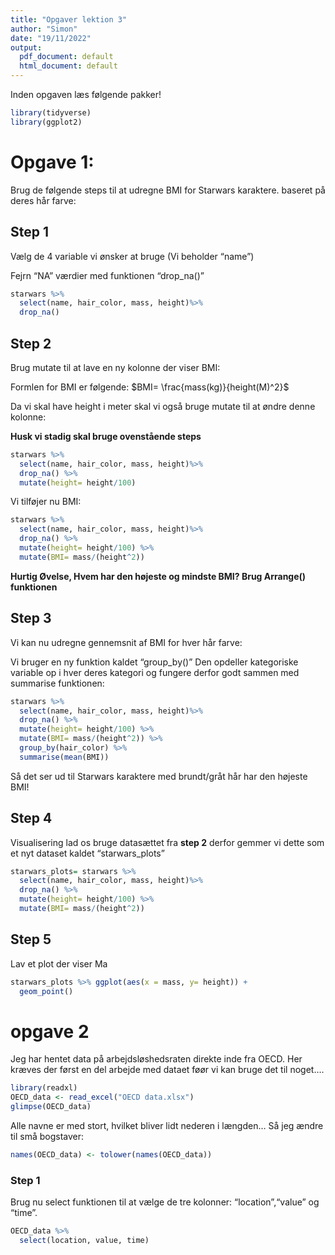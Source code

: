 ```yaml
---
title: "Opgaver lektion 3"
author: "Simon"
date: "19/11/2022"
output:
  pdf_document: default
  html_document: default
---
```


Inden opgaven læs følgende pakker!

```r
library(tidyverse)
library(ggplot2)
```



# Opgave 1:

Brug de følgende steps til at udregne BMI for Starwars karaktere. baseret på deres hår farve: 

## Step 1

Vælg de 4 variable vi ønsker at bruge (Vi beholder "name")

Fejrn "NA" værdier med funktionen "drop_na()"

```r
starwars %>%
  select(name, hair_color, mass, height)%>%
  drop_na()
```

## Step 2

Brug mutate til at lave en ny kolonne der viser BMI:

Formlen for BMI er følgende: $BMI= \frac{mass(kg)}{height(M)^2}$

Da vi skal have height i meter skal vi også bruge mutate til at øndre denne kolonne:

**Husk vi stadig skal bruge ovenstående steps**

```r
starwars %>%
  select(name, hair_color, mass, height)%>%
  drop_na() %>%
  mutate(height= height/100) 
```


Vi tilføjer nu BMI:

```r
starwars %>%
  select(name, hair_color, mass, height)%>%
  drop_na() %>%
  mutate(height= height/100) %>%
  mutate(BMI= mass/(height^2)) 
```


**Hurtig Øvelse, Hvem har den højeste og mindste BMI? Brug Arrange() funktionen**

## Step 3 

Vi kan nu udregne gennemsnit af BMI for hver hår farve:

Vi bruger en ny funktion kaldet "group_by()" Den opdeller kategoriske variable op i hver deres kategori og fungere derfor godt sammen med summarise funktionen:

```r

starwars %>%
  select(name, hair_color, mass, height)%>%
  drop_na() %>%
  mutate(height= height/100) %>%
  mutate(BMI= mass/(height^2)) %>%
  group_by(hair_color) %>%
  summarise(mean(BMI))
```

Så det ser ud til Starwars karaktere med brundt/gråt hår har den højeste BMI!



## Step 4 

Visualisering lad os bruge datasættet fra **step 2** derfor gemmer vi dette som et nyt dataset kaldet "starwars_plots"

```r
starwars_plots= starwars %>%
  select(name, hair_color, mass, height)%>%
  drop_na() %>%
  mutate(height= height/100) %>%
  mutate(BMI= mass/(height^2))
```



## Step 5 

Lav et plot der viser Ma

```r
starwars_plots %>% ggplot(aes(x = mass, y= height)) +
  geom_point() 
```



# opgave 2

Jeg har hentet data på arbejdsløshedsraten direkte inde fra OECD. Her kræves der først en del arbejde med dataet føør vi kan bruge det til noget.... 

```r
library(readxl)
OECD_data <- read_excel("OECD data.xlsx")
glimpse(OECD_data)

```

Alle navne er med stort, hvilket bliver lidt nederen i længden... Så jeg ændre til små bogstaver:


```r
names(OECD_data) <- tolower(names(OECD_data))
```


### Step 1

Brug nu select funktionen til at vælge de tre kolonner: "location","value" og "time".

```r
OECD_data %>% 
  select(location, value, time)
```


